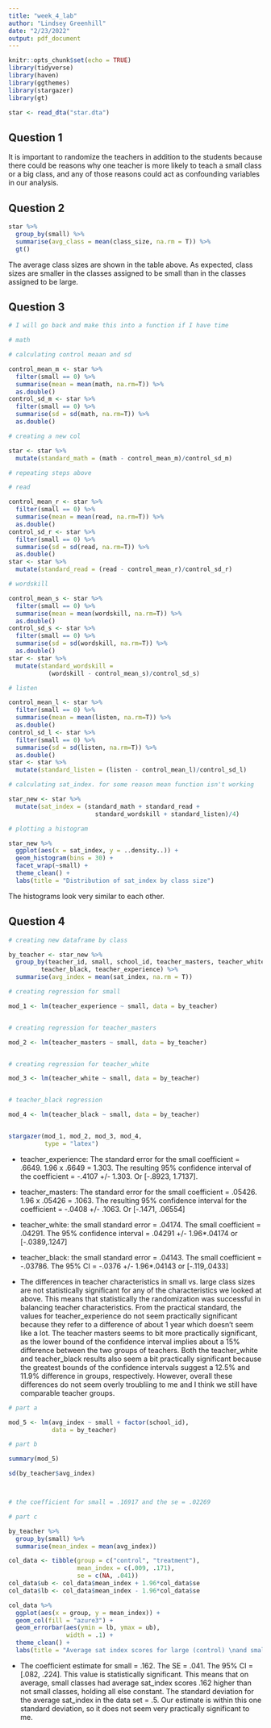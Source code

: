 ```yaml
---
title: "week_4_lab"
author: "Lindsey Greenhill"
date: "2/23/2022"
output: pdf_document
---
```


```r
knitr::opts_chunk$set(echo = TRUE)
library(tidyverse)
library(haven)
library(ggthemes)
library(stargazer)
library(gt)

star <- read_dta("star.dta")
```

## Question 1
  
  It is important to randomize the teachers in addition to the students because
  there could be reasons why one teacher is more likely to teach a small class
  or a big class, and any of those reasons could act as confounding variables
  in our analysis. 

## Question 2

```r
star %>%
  group_by(small) %>%
  summarise(avg_class = mean(class_size, na.rm = T)) %>%
  gt()

```


The average class sizes are shown in the table above. As expected, class sizes
are smaller in the classes assigned to be small than in the classes assigned
to be large. 

## Question 3

```r

# I will go back and make this into a function if I have time

# math

# calculating control meaan and sd

control_mean_m <- star %>%
  filter(small == 0) %>%
  summarise(mean = mean(math, na.rm=T)) %>%
  as.double()
control_sd_m <- star %>%
  filter(small == 0) %>%
  summarise(sd = sd(math, na.rm=T)) %>%
  as.double()

# creating a new col

star <- star %>%
  mutate(standard_math = (math - control_mean_m)/control_sd_m)

# repeating steps above

# read

control_mean_r <- star %>%
  filter(small == 0) %>%
  summarise(mean = mean(read, na.rm=T)) %>%
  as.double()
control_sd_r <- star %>%
  filter(small == 0) %>%
  summarise(sd = sd(read, na.rm=T)) %>%
  as.double()
star <- star %>%
  mutate(standard_read = (read - control_mean_r)/control_sd_r)

# wordskill

control_mean_s <- star %>%
  filter(small == 0) %>%
  summarise(mean = mean(wordskill, na.rm=T)) %>%
  as.double()
control_sd_s <- star %>%
  filter(small == 0) %>%
  summarise(sd = sd(wordskill, na.rm=T)) %>%
  as.double()
star <- star %>%
  mutate(standard_wordskill = 
           (wordskill - control_mean_s)/control_sd_s)

# listen

control_mean_l <- star %>%
  filter(small == 0) %>%
  summarise(mean = mean(listen, na.rm=T)) %>%
  as.double()
control_sd_l <- star %>%
  filter(small == 0) %>%
  summarise(sd = sd(listen, na.rm=T)) %>%
  as.double()
star <- star %>%
  mutate(standard_listen = (listen - control_mean_l)/control_sd_l)

# calculating sat_index. for some reason mean function isn't working

star_new <- star %>%
  mutate(sat_index = (standard_math + standard_read + 
                        standard_wordskill + standard_listen)/4)

# plotting a histogram

star_new %>%
  ggplot(aes(x = sat_index, y = ..density..)) +
  geom_histogram(bins = 30) +
  facet_wrap(~small) +
  theme_clean() +
  labs(title = "Distribution of sat_index by class size")

```

The histograms look very similar to each other. 

\newpage

## Question 4

```r

# creating new dataframe by class

by_teacher <- star_new %>%
  group_by(teacher_id, small, school_id, teacher_masters, teacher_white,
         teacher_black, teacher_experience) %>%
  summarise(avg_index = mean(sat_index, na.rm = T))

# creating regression for small

mod_1 <- lm(teacher_experience ~ small, data = by_teacher)


# creating regression for teacher_masters

mod_2 <- lm(teacher_masters ~ small, data = by_teacher)


# creating regression for teacher_white

mod_3 <- lm(teacher_white ~ small, data = by_teacher)


# teacher_black regression

mod_4 <- lm(teacher_black ~ small, data = by_teacher)


stargazer(mod_1, mod_2, mod_3, mod_4,
          type = "latex")
```


- teacher_experience: The standard error for the small coefficient = .6649. 
1.96 x .6649 = 1.303. The resulting 95% confidence interval 
of the coefficient = -.4107 +/- 1.303. Or [-.8923, 1.7137].

- teacher_masters: The standard error for the small coefficient = .05426.
1.96 x .05426 = .1063. The resulting 95% confidence interval for the coefficient
= -.0408 +/- .1063. Or [-.1471, .06554]

- teacher_white: the small standard error = .04174. The small coefficient =
.04291. The 95% confidence interval = .04291 +/- 1.96*.04174 or [-.0389,.1247]

- teacher_black: the small standard error = .04143. The small coefficient = -.03786. 
The 95% CI = -.0376 +/- 1.96*.04143 or [-.119,.0433]

- The differences in teacher characteristics in small vs. large class sizes are
not statistically significant for any of the characteristics we looked at above.
This means that statistically the randomization was successful in balancing
teacher characteristics. From the practical standard, the values for
teacher_experience do not seem practically significant because they refer to a
difference of about 1 year which doesn't seem like a lot. The teacher masters
seems to bit more practically significant, as the lower bound of the confidence
interval implies about a 15% difference between the two groups of teachers. Both
the teacher_white and teacher_black results also seem a bit practically
significant because the greatest bounds of the confidence intervals suggest a
12.5%  and 11.9% difference in groups, respectively. However, overall these
differences do not seem overly troubliing to me and I think we still have 
comparable teacher groups. 



```r

# part a

mod_5 <- lm(avg_index ~ small + factor(school_id),
            data = by_teacher)

# part b

summary(mod_5)

sd(by_teacher$avg_index)



# the coefficient for small = .16917 and the se = .02269

# part c

by_teacher %>%
  group_by(small) %>%
  summarise(mean_index = mean(avg_index))

col_data <- tibble(group = c("control", "treatment"),
                   mean_index = c(.009, .171),
                   se = c(NA, .041))
col_data$ub <- col_data$mean_index + 1.96*col_data$se
col_data$lb <- col_data$mean_index - 1.96*col_data$se

col_data %>%
  ggplot(aes(x = group, y = mean_index)) +
  geom_col(fill = "azure3") +
  geom_errorbar(aes(ymin = lb, ymax = ub),
                width = .1) +
  theme_clean() +
  labs(title = "Average sat index scores for large (control) \nand small (treatment) classes")


```

- The coefficient estimate for small = .162. The SE = .041. The 95% CI = [.082,
.224]. This value is statistically significant. This means that on average,
small classes had average sat_index scores .162 higher than not small classes,
holding all else constant. The standard deviation for the average sat_index in
the data set = .5. Our estimate is within this one standard deviation, so it
does not seem very practically significant to me.




